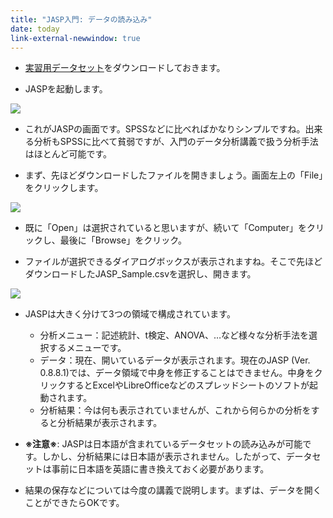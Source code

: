 ```yaml
---
title: "JASP入門: データの読み込み"
date: today
link-external-newwindow: true
---
```


* [実習用データセット](Data/JASP_Sample.csv)をダウンロードしておきます。

* JASPを起動します。

![](Figs/JASP02_01.png)

* これがJASPの画面です。SPSSなどに比べればかなりシンプルですね。出来る分析もSPSSに比べて貧弱ですが、入門のデータ分析講義で扱う分析手法はほとんど可能です。

* まず、先ほどダウンロードしたファイルを開きましょう。画面左上の「File」をクリックします。

![](Figs/JASP02_02.png)

* 既に「Open」は選択されていると思いますが、続いて「Computer」をクリックし、最後に「Browse」をクリック。

* ファイルが選択できるダイアログボックスが表示されますね。そこで先ほどダウンロードしたJASP_Sample.csvを選択し、開きます。

![](Figs/JASP02_03.png)

* JASPは大きく分けて3つの領域で構成されています。
    * 分析メニュー：記述統計、t検定、ANOVA、…など様々な分析手法を選択するメニューです。
    * データ：現在、開いているデータが表示されます。現在のJASP (Ver. 0.8.8.1)では、データ領域で中身を修正することはできません。中身をクリックするとExcelやLibreOfficeなどのスプレッドシートのソフトが起動されます。
    * 分析結果：今は何も表示されていませんが、これから何らかの分析をすると分析結果が表示されます。

* **※注意※**: JASPは日本語が含まれているデータセットの読み込みが可能です。しかし、分析結果には日本語が表示されません。したがって、データセットは事前に日本語を英語に書き換えておく必要があります。

* 結果の保存などについては今度の講義で説明します。まずは、データを開くことができたらOKです。